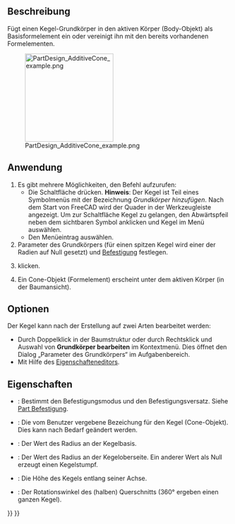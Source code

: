<languages/>

{{Docnav/de
|[[PartDesign_AdditiveSphere/de|KugelHinzufügen]]
|[[PartDesign_AdditiveEllipsoid/de|EllipsoidHinzufügen]]
|[[PartDesign_Workbench/de|PartDesign]]
|IconL=PartDesign_AdditiveSphere.svg
|IconR=PartDesign_AdditiveEllipsoid.svg
|IconC=Workbench_PartDesign.svg
}}

{{GuiCommand/de
|Name=PartDesign AdditiveCone
|Name/de=PartDesign KegelHinzufügen
|MenuLocation=Part Design → Grundkörper hinzufügen → Kegel
|Workbenches=[[PartDesign_Workbench/de|PartDesign]]
|Version=0.17
|SeeAlso=[[PartDesign_CompPrimitiveAdditive/de|PartDesign AuswahlGründkörperHinzufügen]], [[PartDesign_SubtractiveCone/de|PartDesign KegelAbziehen]]
}}

<span id="Description"></span>
==Beschreibung==

Fügt einen Kegel-Grundkörper in den aktiven Körper (Body-Objekt) als Basisformelement ein oder vereinigt ihn mit den bereits vorhandenen Formelementen.

[[File:PartDesign_AdditiveCone_example.png|200px]]

<span id="Usage"></span>
==Anwendung==

# Es gibt mehrere Möglichkeiten, den Befehl aufzurufen:
#* Die Schaltfläche {{Button|[[Image:PartDesign AdditiveCone.svg|16px]] [[PartDesign_AdditiveCone/de|Kegel]]}} drücken. '''Hinweis''': Der Kegel ist Teil eines Symbolmenüs mit der Bezeichnung ''Grundkörper hinzufügen''. Nach dem Start von FreeCAD wird der Quader in der Werkzeugleiste angezeigt. Um zur Schaltfläche Kegel zu gelangen, den Abwärtspfeil neben dem sichtbaren Symbol anklicken und Kegel im Menü auswählen.
#* Den Menüeintrag {{MenuCommand|Part Design → Grundkörper hinzufügen→ [[Image:PartDesign_AdditiveCone.svg|16px]] Kegel}} auswählen.
# Parameter des Grundkörpers (für einen spitzen Kegel wird einer der Radien auf Null gesetzt) und [[Part_EditAttachment/de|Befestigung]] festlegen.
# {{Button|OK}} klicken.
# Ein Cone-Objekt (Formelement) erscheint unter dem aktiven Körper (in der Baumansicht).

<span id="Options"></span>
==Optionen==

Der Kegel kann nach der Erstellung auf zwei Arten bearbeitet werden:
* Durch Doppelklick in der Baumstruktur oder durch Rechtsklick und Auswahl von '''Grundkörper bearbeiten''' im Kontextmenü. Dies öffnet den Dialog „Parameter des Grundkörpers“ im Aufgabenbereich.
* Mit Hilfe des [[Property_editor/de|Eigenschafteneditors]].

<span id="Properties"></span>
==Eigenschaften==

* {{PropertyData|Attachment}}: Bestimmt den Befestigungsmodus und den Befestigungsversatz. Siehe [[Part_EditAttachment/de|Part Befestigung]].
* {{PropertyData|Label}}: Die vom Benutzer vergebene Bezeichung für den Kegel (Cone-Objekt). Dies kann nach Bedarf geändert werden.
* {{PropertyData|Radius1}}: Der Wert des Radius an der Kegelbasis.
* {{PropertyData|Radius2}}: Der Wert des Radius an der Kegeloberseite. Ein anderer Wert als Null erzeugt einen Kegelstumpf.
* {{PropertyData|Height}}: Die Höhe des Kegels entlang seiner Achse.
* {{PropertyData|Angle}}: Der Rotationswinkel des (halben) Querschnitts (360° ergeben einen ganzen Kegel).


{{Docnav/de
|[[PartDesign_AdditiveSphere/de|KugelHinzufügen]]
|[[PartDesign_AdditiveEllipsoid/de|EllipsoidHinzufügen]]
|[[PartDesign_Workbench/de|PartDesign]]
|IconL=PartDesign_AdditiveSphere.svg
|IconR=PartDesign_AdditiveEllipsoid.svg
|IconC=Workbench_PartDesign.svg
}}

{{PartDesign_Tools_navi{{#translation:}}}}
{{Userdocnavi{{#translation:}}}}